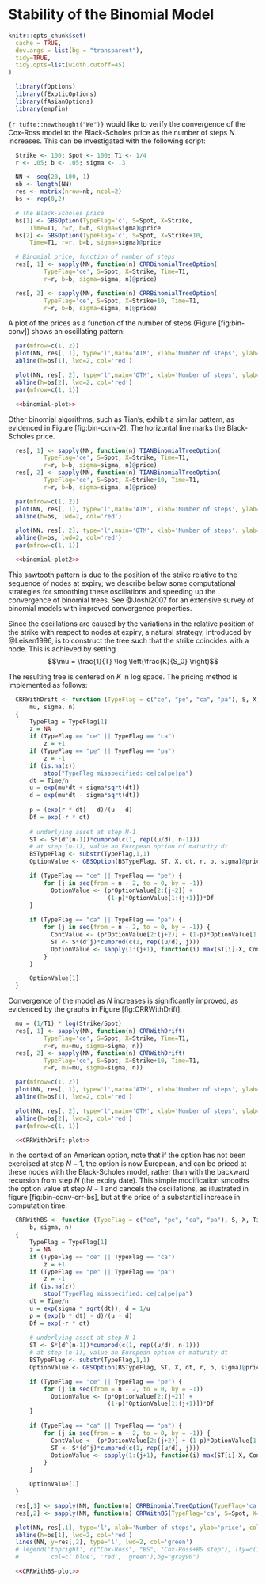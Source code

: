 # Stability of the Binomial Model

```r
knitr::opts_chunk$set(
  cache = TRUE,
  dev.args = list(bg = "transparent"),
  tidy=TRUE,
  tidy.opts=list(width.cutoff=45)
)
```

```r
  library(fOptions)
  library(fExoticOptions)
  library(fAsianOptions)
  library(empfin)
```

```{r tufte::newthought("We")}``` would like to verify the convergence of the Cox-Ross model to the
Black-Scholes price as the number of steps $N$ increases. This can be
investigated with the following script:

```r
  Strike <- 100; Spot <- 100; T1 <- 1/4 
  r <- .05; b <- .05; sigma <- .3

  NN <- seq(20, 100, 1)
  nb <- length(NN)
  res <- matrix(nrow=nb, ncol=2)
  bs <- rep(0,2)

  # The Black-Scholes price
  bs[1] <- GBSOption(TypeFlag='c', S=Spot, X=Strike, 
      Time=T1, r=r, b=b, sigma=sigma)@price
  bs[2] <- GBSOption(TypeFlag='c', S=Spot, X=Strike+10, 
      Time=T1, r=r, b=b, sigma=sigma)@price

  # Binomial price, function of number of steps
  res[, 1] <- sapply(NN, function(n) CRRBinomialTreeOption(
          TypeFlag='ce', S=Spot, X=Strike, Time=T1, 
          r=r, b=b, sigma=sigma, n)@price)

  res[, 2] <- sapply(NN, function(n) CRRBinomialTreeOption(
          TypeFlag='ce', S=Spot, X=Strike+10, Time=T1, 
          r=r, b=b, sigma=sigma, n)@price)
```

A plot of the prices as a function of the number of steps
(Figure \[fig:bin-conv\]) shows an oscillating pattern:

```r
  par(mfrow=c(1, 2))
  plot(NN, res[, 1], type='l',main='ATM', xlab='Number of steps', ylab='price', col='blue', ylim=c(min(res[,1]), max(res[,1])))
  abline(h=bs[1], lwd=2, col='red')

  plot(NN, res[, 2], type='l',main='OTM', xlab='Number of steps', ylab='price', col='blue', ylim=c(min(res[,2]), max(res[,2])))
  abline(h=bs[2], lwd=2, col='red')
  par(mfrow=c(1, 1))
```

```r
  <<binomial-plot>>
```

Other binomial algorithms, such as Tian’s, exhibit a similar pattern, as
evidenced in Figure \[fig:bin-conv-2\]. The horizontal line marks the
Black-Scholes price.

```r
  res[, 1] <- sapply(NN, function(n) TIANBinomialTreeOption(
          TypeFlag='ce', S=Spot, X=Strike, Time=T1, 
          r=r, b=b, sigma=sigma, n)@price)
  res[, 2] <- sapply(NN, function(n) TIANBinomialTreeOption(
          TypeFlag='ce', S=Spot, X=Strike+10, Time=T1, 
          r=r, b=b, sigma=sigma, n)@price)
```

```r
  par(mfrow=c(1, 2))
  plot(NN, res[, 1], type='l',main='ATM', xlab='Number of steps', ylab='price', col='blue', ylim=c(min(res[,1]), max(res[,1])))
  abline(h=bs, lwd=2, col='red')

  plot(NN, res[, 2], type='l',main='OTM', xlab='Number of steps', ylab='price', col='blue', ylim=c(min(res[,2]), max(res[,2])))
  abline(h=bs, lwd=2, col='red')
  par(mfrow=c(1, 1))
```

```r
  <<binomial-plot2>>
```

This sawtooth pattern is due to the position of the strike relative to
the sequence of nodes at expiry; 
we describe below some computational strategies 
for smoothing these oscillations and speeding up the convergence of
binomial trees. See
@Joshi2007 for an extensive survey of binomial models with
improved convergence properties.

Since the oscillations are caused by the variations in the relative
position of the strike with respect to nodes at expiry, a natural
strategy, introduced by @Leisen1996, is to construct the tree such that
the strike coincides with a node. This is achieved by setting
$$\mu = \frac{1}{T} \log \left(\frac{K}{S_0} \right)$$

The resulting tree is centered on $K$ in log space. The pricing method
is implemented as follows:

```r
  CRRWithDrift <- function (TypeFlag = c("ce", "pe", "ca", "pa"), S, X, Time, r, 
      mu, sigma, n) 
  {
      TypeFlag = TypeFlag[1]
      z = NA
      if (TypeFlag == "ce" || TypeFlag == "ca")
          z = +1
      if (TypeFlag == "pe" || TypeFlag == "pa") 
          z = -1
      if (is.na(z)) 
          stop("TypeFlag misspecified: ce|ca|pe|pa")
      dt = Time/n
      u = exp(mu*dt + sigma*sqrt(dt))
      d = exp(mu*dt - sigma*sqrt(dt))
      
      p = (exp(r * dt) - d)/(u - d)
      Df = exp(-r * dt)
     
      # underlying asset at step N-1
      ST <- S*(d^(n-1))*cumprod(c(1, rep((u/d), n-1)))
      # at step (n-1), value an European option of maturity dt
      BSTypeFlag <- substr(TypeFlag,1,1)
      OptionValue <- GBSOption(BSTypeFlag, ST, X, dt, r, b, sigma)@price

      if (TypeFlag == "ce" || TypeFlag == "pe") {
          for (j in seq(from = n - 2, to = 0, by = -1))
            OptionValue <- (p*OptionValue[2:(j+2)] + 
                            (1-p)*OptionValue[1:(j+1)])*Df
      }
      
      if (TypeFlag == "ca" || TypeFlag == "pa") {
          for (j in seq(from = n - 2, to = 0, by = -1)) {
            ContValue <- (p*OptionValue[2:(j+2)] + (1-p)*OptionValue[1:(j+1)])*Df
            ST <- S*(d^j)*cumprod(c(1, rep((u/d), j)))
            OptionValue <- sapply(1:(j+1), function(i) max(ST[i]-X, ContValue[i]))
          }
      }

      OptionValue[1]
  }
```

Convergence of the model as $N$ increases is significantly improved, as
evidenced by the graphs in Figure \[fig:CRRWithDrift\].

```r
  mu = (1/T1) * log(Strike/Spot)
  res[, 1] <- sapply(NN, function(n) CRRWithDrift(
          TypeFlag='ce', S=Spot, X=Strike, Time=T1, 
          r=r, mu=mu, sigma=sigma, n))
  res[, 2] <- sapply(NN, function(n) CRRWithDrift(
          TypeFlag='ce', S=Spot, X=Strike+10, Time=T1, 
          r=r, mu=mu, sigma=sigma, n))
```

```r
  par(mfrow=c(1, 2))
  plot(NN, res[, 1], type='l',main='ATM', xlab='Number of steps', ylab='price', col='blue', ylim=c(min(c(bs[1], res[,1]))-.02, max(res[,1])))
  abline(h=bs[1], lwd=2, col='red')

  plot(NN, res[, 2], type='l',main='OTM', xlab='Number of steps', ylab='price', col='blue', ylim=c(min(c(bs[2], res[,2]))-.02, max(res[,2])))
  abline(h=bs[2], lwd=2, col='red')
  par(mfrow=c(1, 1))
```

```r
  <<CRRWithDrift-plot>>
```

In the context of an American option, note that if the option has not
been exercised at step $N-1$, the option is now European, and can be
priced at these nodes with the Black-Scholes model, rather than with the
backward recursion from step $N$ (the expiry date). This simple
modification smooths the option value at step $N-1$ and cancels the
oscillations, as illustrated in figure \[fig:bin-conv-crr-bs\], but at
the price of a substantial increase in computation time.

```r
  CRRWithBS <- function (TypeFlag = c("ce", "pe", "ca", "pa"), S, X, Time, r, 
      b, sigma, n) 
  {
      TypeFlag = TypeFlag[1]
      z = NA
      if (TypeFlag == "ce" || TypeFlag == "ca")
          z = +1
      if (TypeFlag == "pe" || TypeFlag == "pa") 
          z = -1
      if (is.na(z)) 
          stop("TypeFlag misspecified: ce|ca|pe|pa")
      dt = Time/n
      u = exp(sigma * sqrt(dt)); d = 1/u
      p = (exp(b * dt) - d)/(u - d)
      Df = exp(-r * dt)
     
      # underlying asset at step N-1
      ST <- S*(d^(n-1))*cumprod(c(1, rep((u/d), n-1)))
      # at step (n-1), value an European option of maturity dt
      BSTypeFlag <- substr(TypeFlag,1,1)
      OptionValue <- GBSOption(BSTypeFlag, ST, X, dt, r, b, sigma)@price

      if (TypeFlag == "ce" || TypeFlag == "pe") {
          for (j in seq(from = n - 2, to = 0, by = -1))
            OptionValue <- (p*OptionValue[2:(j+2)] + 
                            (1-p)*OptionValue[1:(j+1)])*Df
      }
      
      if (TypeFlag == "ca" || TypeFlag == "pa") {
          for (j in seq(from = n - 2, to = 0, by = -1)) {
            ContValue <- (p*OptionValue[2:(j+2)] + (1-p)*OptionValue[1:(j+1)])*Df
            ST <- S*(d^j)*cumprod(c(1, rep((u/d), j)))
            OptionValue <- sapply(1:(j+1), function(i) max(ST[i]-X, ContValue[i]))
          }
      }

      OptionValue[1]
  }
```

```r
  res[,1] <- sapply(NN, function(n) CRRBinomialTreeOption(TypeFlag='ca', S=Spot, X=Strike, Time=T1, r=r, b=b, sigma=sigma, n)@price)
  res[,2] <- sapply(NN, function(n) CRRWithBS(TypeFlag='ca', S=Spot, X=Strike, Time=T1, r=r, b=b, sigma=sigma, n))

  plot(NN, res[,1], type='l', xlab='Number of steps', ylab='price', col='blue')
  abline(h=bs[1], lwd=2, col='red')
  lines(NN, y=res[,2], type='l', lwd=2, col='green')
  # legend('topright', c("Cox-Ross", "BS", "Cox-Ross+BS step"), lty=c(1,1), 
  #         col=c('blue', 'red', 'green'),bg="gray90")
```

```r
  <<CRRWithBS-plot>>
```

